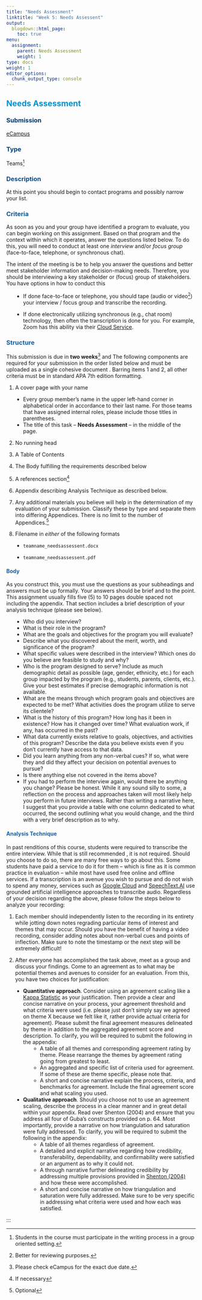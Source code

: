 ```yaml
---
title: "Needs Assessment"
linktitle: "Week 5: Needs Assessent"
output:
  blogdown::html_page:
    toc: true
menu:
  assignment:
    parent: Needs Assessment
    weight: 1
type: docs
weight: 1
editor_options: 
  chunk_output_type: console
---
```


<style>
ul {
    margin-left: 1.5em;
}
</style>

## <span style="color:#0392cf">Needs Assessment</span>

### <span style="color:#073965">Submission</span>
[eCampus](https://ecampus.wvu.edu){target="_blank"}

### <span style="color:#074276">Type</span>
Teams^[Students in the course must participate in the writing process in a group oriented setting.]

### <span style="color:#0F4C81">Description</span>
At this point you should begin to contact programs and possibly narrow your list. 

### <span style="color:#155790">Criteria</span>
As soon as you and your group have identified a program to evaluate, you can begin working on this assignment. Based on that program and the context within which it operates, answer the questions listed below. To do this, you will need to conduct at least one *interview* and/or *focus group* (face-to-face, telephone, or synchronous chat). 

The intent of the meeting is be to help you answer the questions and better meet stakeholder information and decision-making needs. Therefore, you should be interviewing a key stakeholder or (focus) group of stakeholders. You have options in how to conduct this

- If done face-to-face or telephone, you should tape (audio or video^[Better for reviewing purposes.]) your interview / focus group and transcribe the recording. 

- If done electronically utilizing synchronous (e.g., chat room) technology, then often the transcription is done for you. For example, Zoom has this ability via their [Cloud Service](https://support.zoom.us/hc/en-us/articles/115004794983-Using-audio-transcription-for-cloud-recordings-){target="_blank"}.

### <span style="color:#1B609D">Structure</span>
This submission is due in **two weeks**^[Please check eCampus for the exact due date.] and The following components are required for your submission in the order listed below and must be uploaded as a single cohesive document . Barring items 1 and 2, all other criteria must be in standard APA 7th edition formatting.

1. A cover page with your name

  - Every group member's name in the upper left-hand corner in alphabetical order in accordance to their last name. For those teams that have assigned internal roles, please include those titles in parentheses. 
  - The title of this task – **Needs Assessment** – in the middle of the page.
  
2. No running head

3. A Table of Contents 

3. The Body fulfilling the requirements described below

4. A references section^[If necessary]

5. Appendix describing Analysis Technique as described below.

6. Any additional  materials you believe will help in the determination of my evaluation of your submission. Classify these by type and separate them into differing Appendices. There is no limit to the number of Appendices.^[Optional] 

7. Filename in *either* of the following formats

- `teamname_needsassessent.docx` 

- `teamname_needsassessent.pdf`


#### <span style="color:#1B609D">Body</span>

As you construct this, you must use the questions as your subheadings and answers must be up formally. Your answers should be brief and to the point. This assignment usually fills five (5) to 10 pages double spaced not including the appendix. That section includes a brief description of your analysis technique (please see below).

+ Who did you interview? 
+ What is their role in the program? 
+ What are the goals and objectives for the program you will evaluate?
+ Describe what you discovered about the merit, worth, and significance of the program? 
+ What specific values were described in the interview? Which ones do you believe are feasible to study and why?
+ Who is the program designed to serve? Include as much demographic detail as possible (age, gender, ethnicity, etc.) for each group impacted by the program (e.g., students, parents, clients, etc.). Give your best estimates if precise demographic information is not available.
+ What are the means through which program goals and objectives are expected to be met? What activities does the program utilize to serve its clientele?
+ What is the history of this program? How long has it been in existence? How has it changed over time? What evaluation work, if any, has occurred in the past?
+ What data currently exists relative to goals, objectives, and activities of this program? Describe the data you believe exists even if you don’t currently have access to that data.
+ Did you learn anything from any non-verbal cues? If so, what were they and did they affect your decision on potential avenues to pursue?
+ Is there anything else not covered in the items above?
+ If you had to perform the interview again, would there be anything you change? Please be honest. While it any sound silly to some, a reflection on the process and approaches taken will most likely help you perform in future interviews. Rather than writing a narrative here, I suggest that you provide a table with one column dedicated to what occurred, the second outlining what you would change, and the third with a very brief description as to why.

#### <span style="color:#1B609D">Analysis Technique</span>

In past renditions of this course, students were required to transcribe the entire interview. While that is still recommended , it is not required. Should you choose to do so, there are many free ways to go about this. Some students have paid a service to do it for them – which is fine as it is common practice in evaluation – while most have used free online and offline services. If a transcription is an avenue you wish to pursue and do not wish to spend any money, services such as [Google Cloud](https://cloud.google.com/speech-to-text){target="_blank"} and [SpeechText.AI](https://speechtext.ai/){target="_blank"} use grounded artificial intelligence approaches to transcribe audio. Regardless of your decision regarding the above, please follow the steps below to analyze your recording:

1. Each member should independently listen to the recording in its entirety while jotting down notes regrading particular items of interest and themes that may occur. Should you have the benefit of having a video recording, consider adding notes about non-verbal cues and points of inflection. Make sure to note the timestamp or the next step will be extremely difficult!

2. After everyone has accomplished the task above, meet as a group and discuss your findings. Come to an agreement as to what may be potential themes and avenues to consider for an evaluation. From this, you have two choices for justification:

- **Quantitative approach**. Consider using an agreement scaling like a [Kappa Statistic](/handouts/Kappa Statistic.pdf){target="_blank"} as your justification. Then provide a clear and concise narrative on your process, your agreement threshold and what criteria were used (i.e. please just don’t simply say we agreed on theme X because we felt like it, rather provide actual criteria for agreement). Please submit the final agreement measures delineated by theme in addition to the aggregated agreement score and description. To clarify, you will be required to submit the following in the appendix:
    - A table of all themes and corresponding agreement rating by theme. Please rearrange the themes by agreement rating going from greatest to least.
    - An aggregated and specific list of criteria used for agreement. If some of these are theme specific, please note that. 
    - A short and concise narrative explain the process, criteria, and benchmarks for agreement. Include the final agreement score and what scaling you used.
    
- **Qualitative approach**. Should you choose not to use an agreement scaling, describe the process in a clear manner and in great detail within your appendix. Read over Shenton (2004) and ensure that you address all four of Guba’s constructs provided on p. 64. Most importantly, provide a narrative on how triangulation and saturation were fully addressed. To clarify, you will be required to submit the following in the appendix:
    - A table of all themes regardless of agreement. 
    - A detailed and explicit narrative regarding how credibility, transferability, dependability, and confirmability were satisfied or an argument as to why it could not.
    - A through narrative further delineating credibility by addressing multiple provisions provided in [Shenton (2004)](/handouts/Shenton (2004).pdf){target="_blank"} and how these were accomplished.
    - A short and concise narrative on how triangulation and saturation were fully addressed. Make sure to be very specific in addressing what criteria were used and how each was satisfied. 

:::
